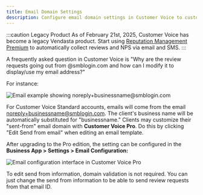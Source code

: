 ```yaml
---
title: Email Domain Settings
description: Configure email domain settings in Customer Voice to customize your review request emails.
---
```


:::caution Legacy Product
As of February 21st, 2025, Customer Voice has become a legacy Vendasta product. Start using [Reputation Management Premium](https://partners.vendasta.com/marketplace/products/RM) to automatically collect reviews and NPS via email and SMS.
:::

A frequently asked question in Customer Voice is "Why are the review requests going out from @smblogin.com and how can I modify it to display/use my email address?"

For instance:

![Email example showing noreply+businessname@smblogin.com](/img/legacy-customer-voice/email-example.png)

For Customer Voice Standard accounts, emails will come from the email noreply+businessname@smblogin.com. The client's business name will be automatically substituted for "businessname." Clients may customize their "sent-from" email domain with **Customer Voice Pro**. Do this by clicking "Edit Send from email" when editing an email template.

After upgrading to the Pro edition, the setting can be configured in the **Business App > Settings > Email Configuration:**

![Email configuration interface in Customer Voice Pro](/img/legacy-customer-voice/email-configuration.png)

To edit send from information, domain validation is not required. You can just change the send from information to be able to send review requests from that email ID.